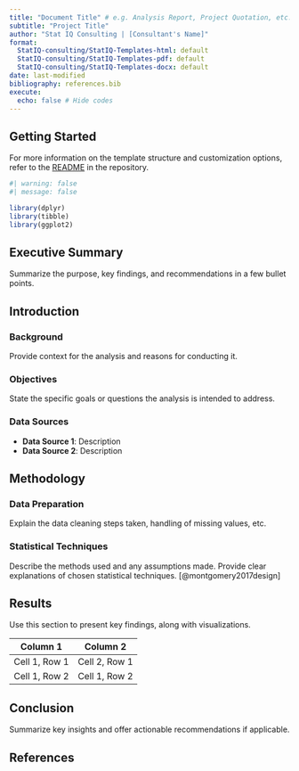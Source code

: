 ```yaml
---
title: "Document Title" # e.g. Analysis Report, Project Quotation, etc.
subtitle: "Project Title"
author: "Stat IQ Consulting | [Consultant's Name]"
format:
  StatIQ-consulting/StatIQ-Templates-html: default
  StatIQ-consulting/StatIQ-Templates-pdf: default
  StatIQ-consulting/StatIQ-Templates-docx: default
date: last-modified
bibliography: references.bib
execute: 
  echo: false # Hide codes
---
```


::: {.callout-tip}
## Getting Started

For more information on the template structure and customization options, refer to the [README](https://github.com/StatIQ-consulting/StatIQ-Templates/blob/main/README.md) in the repository.
:::


```r
#| warning: false
#| message: false

library(dplyr)
library(tibble)
library(ggplot2)
```

::: {.callout-note icon="false"}
## Executive Summary

Summarize the purpose, key findings, and recommendations in a few bullet points.
:::


## Introduction

### Background

Provide context for the analysis and reasons for conducting it.

### Objectives

State the specific goals or questions the analysis is intended to address.

### Data Sources

-   **Data Source 1**: Description
-   **Data Source 2**: Description

## Methodology

### Data Preparation

Explain the data cleaning steps taken, handling of missing values, etc.

### Statistical Techniques

Describe the methods used and any assumptions made. Provide clear explanations of chosen statistical techniques. [@montgomery2017design]

## Results

Use this section to present key findings, along with visualizations.

| Column 1      | Column 2      |
| ------------- | ------------- |
| Cell 1, Row 1 | Cell 2, Row 1 |
| Cell 1, Row 2 | Cell 1, Row 2 |

## Conclusion

Summarize key insights and offer actionable recommendations if applicable.

## References

